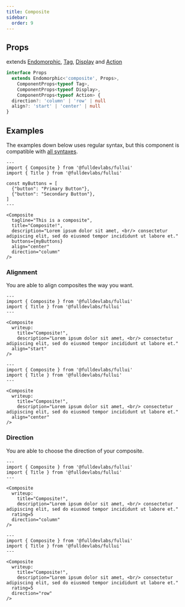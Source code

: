 ```yaml
---
title: Composite
sidebar:
  order: 9
---
```


## Props
extends [Endomorphic](/guides/components), [Tag](/components/tag), [Display](/components/display) and [Action](/components/action)
```ts
interface Props
  extends Endomorphic<'composite', Props>,
    ComponentProps<typeof Tag>,
    ComponentProps<typeof Display>,
    ComponentProps<typeof Action> {
  direction?: 'column' | 'row' | null
  align?: 'start' | 'center' | null
}
```

## Examples
The examples down below uses regular syntax, but this component is compatible with [all syntaxes](/guides/components#syntax).

```astro live
---
import { Composite } from '@fulldevlabs/fullui'
import { Title } from '@fulldevlabs/fullui'

const myButtons = [
  {"button": "Primary Button"},
  {"button": "Secondary Button"},
]
---

<Composite
  tagline="This is a composite",
  title="Composite!",
  description="Lorem ipsum dolor sit amet, <br/> consectetur adipiscing elit, sed do eiusmod tempor incididunt ut labore et."
  buttons={myButtons}
  align="center" 
  direction="column" 
/>
```

### Alignment
You are able to align composites the way you want.

```astro live
---
import { Composite } from '@fulldevlabs/fullui'
import { Title } from '@fulldevlabs/fullui'
---

<Composite
  writeup:
    title="Composite!",
    description="Lorem ipsum dolor sit amet, <br/> consectetur adipiscing elit, sed do eiusmod tempor incididunt ut labore et."
  align="start" 
/>
```

```astro live
---
import { Composite } from '@fulldevlabs/fullui'
import { Title } from '@fulldevlabs/fullui'
---

<Composite
  writeup:
    title="Composite!",
    description="Lorem ipsum dolor sit amet, <br/> consectetur adipiscing elit, sed do eiusmod tempor incididunt ut labore et."
  align="center" 
/>
```

### Direction
You are able to choose the direction of your composite.

```astro live
---
import { Composite } from '@fulldevlabs/fullui'
import { Title } from '@fulldevlabs/fullui'
---

<Composite
  writeup:
    title="Composite!",
    description="Lorem ipsum dolor sit amet, <br/> consectetur adipiscing elit, sed do eiusmod tempor incididunt ut labore et."
  rating=5
  direction="column" 
/>
```

```astro live
---
import { Composite } from '@fulldevlabs/fullui'
import { Title } from '@fulldevlabs/fullui'
---

<Composite
  writeup:
    title="Composite!",
    description="Lorem ipsum dolor sit amet, <br/> consectetur adipiscing elit, sed do eiusmod tempor incididunt ut labore et."
  rating=5
  direction="row" 
/>
```